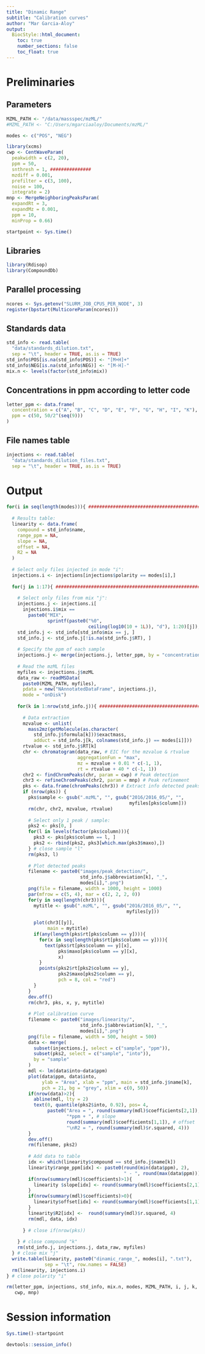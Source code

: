 ```yaml
---
title: "Dinamic Range"
subtitle: "Calibration curves"
author: "Mar Garcia-Aloy"
output: 
  BiocStyle::html_document:
    toc: true
    number_sections: false
    toc_float: true
---
```


# Preliminaries
## Parameters
```r
MZML_PATH <- "/data/massspec/mzML/" 
#MZML_PATH <- "C:/Users/mgarciaaloy/Documents/mzML/"

modes <- c("POS", "NEG")

library(xcms)
cwp <- CentWaveParam(
  peakwidth = c(2, 20), 
  ppm = 50, 
  snthresh = 1, ###############
  mzdiff = 0.001,
  prefilter = c(3, 100),
  noise = 100,
  integrate = 2)
mnp <- MergeNeighboringPeaksParam(
  expandRt = 3, 
  expandMz = 0.001, 
  ppm = 10,
  minProp = 0.66)

startpoint <- Sys.time()
```

## Libraries
```r
library(Rdisop)
library(CompoundDb)
```

## Parallel processing
```r
ncores <- Sys.getenv("SLURM_JOB_CPUS_PER_NODE", 3)
register(bpstart(MulticoreParam(ncores)))
```

## Standards data
```r
std_info <- read.table(
  "data/standards_dilution.txt",
  sep = "\t", header = TRUE, as.is = TRUE)
std_info$POS[is.na(std_info$POS)] <- "[M+H]+"
std_info$NEG[is.na(std_info$NEG)] <- "[M-H]-"
mix.n <- levels(factor(std_info$mix))
```

## Concentrations in ppm according to letter code
```r
letter_ppm <- data.frame(
  concentration = c("A", "B", "C", "D", "E", "F", "G", "H", "I", "K"),
  ppm = c(50, 50/2^(seq(9)))
)
```

## File names table
```r
injections <- read.table(
  "data/standards_dilution_files.txt",
  sep = "\t", header = TRUE, as.is = TRUE)
```

# Output
```r
for(i in seq(length(modes))){ ########################################## 
  
  # Results table:
  linearity <- data.frame(
    compound = std_info$name,
    range_ppm = NA,
    slope = NA,
    offset = NA,
    R2 = NA
  )
  
  # Select only files injected in mode "i":
  injections.i <- injections[injections$polarity == modes[i],]
  
  for(j in 1:17){ ###################################################### 
    
    # Select only files from mix "j":
    injections.j <- injections.i[
      injections.i$mix == 
        paste0("MIX", 
               sprintf(paste0("%0", 
                              ceiling(log10(10 + 1L)), "d"), 1:20)[j]),]
    std_info.j <- std_info[std_info$mix == j, ]
    std_info.j <- std_info.j[!is.na(std_info.j$RT), ]
    
    # Specify the ppm of each sample
    injections.j <- merge(injections.j, letter_ppm, by = "concentration")
    
    # Read the mzML files
    myfiles <- injections.j$mzML
    data_raw <- readMSData(
      paste0(MZML_PATH, myfiles), 
      pdata = new("NAnnotatedDataFrame", injections.j),
      mode = "onDisk")
    
    for(k in 1:nrow(std_info.j)){ ###################################### 
      
      # Data extraction
      mzvalue <- unlist(
        mass2mz(getMolecule(as.character(
          std_info.j$formula[k]))$exactmass, 
          adduct = std_info.j[k, colnames(std_info.j) == modes[i]]))
      rtvalue <- std_info.j$RT[k]
      chr <- chromatogram(data_raw, # EIC for the mzvalue & rtvalue
                          aggregationFun = "max",
                          mz = mzvalue + 0.01 * c(-1, 1),
                          rt = rtvalue + 40 * c(-1, 1))
      chr2 <- findChromPeaks(chr, param = cwp) # Peak detection
      chr3 <- refineChromPeaks(chr2, param = mnp) # Peak refinement
      pks <- data.frame(chromPeaks(chr3)) # Extract info detected peaks
      if (nrow(pks)) {
        pks$sample <- gsub(".mzML", "", gsub("2016/2016_05/", "", 
                                             myfiles[pks$column]))
        rm(chr, chr2, mzvalue, rtvalue)
        
        # Select only 1 peak / sample:
        pks2 <- pks[0, ]
        for(l in levels(factor(pks$column))){
          pks3 <- pks[pks$column == l, ]
          pks2 <- rbind(pks2, pks3[which.max(pks3$maxo),])
        } # close sample "l"
        rm(pks3, l)
        
        # Plot detected peaks
        filename <- paste0("images/peak_detection/", 
                           std_info.j$abbreviation[k], "_",
                           modes[i],".png")
        png(file = filename, width = 1000, height = 1000)
        par(mfrow = c(5, 4), mar = c(2, 2, 2, 0))
        for(y in seq(length(chr3))){
          mytitle <- gsub(".mzML", "", gsub("2016/2016_05/", "", 
                                            myfiles[y]))
          
          plot(chr3[[y]], 
               main = mytitle)
          if(any(length(pks$rt[pks$column == y]))){
            for(x in seq(length(pks$rt[pks$column == y]))){
              text(pks$rt[pks$column == y][x],
                   pks$maxo[pks$column == y][x],
                   x)
            }
            points(pks2$rt[pks2$column == y],
                   pks2$maxo[pks2$column == y],
                   pch = 8, col = "red")
          } 
        }
        dev.off()
        rm(chr3, pks, x, y, mytitle)
        
        # Plot calibration curve
        filename <- paste0("images/linearity/", 
                           std_info.j$abbreviation[k], "_",
                           modes[i],".png")
        png(file = filename, width = 500, height = 500)
        data <- merge(
          subset(injections.j, select = c("sample", "ppm")),
          subset(pks2, select = c("sample", "into")),
          by = "sample"
        )
        mdl <- lm(data$into~data$ppm)
        plot(data$ppm, data$into,
             ylab = "Area", xlab = "ppm", main = std_info.j$name[k], 
             pch = 21, bg = "grey", xlim = c(0, 50))
        if(nrow(data)>2){
          abline(mdl, lty = 2)
          text(0, quantile(pks2$into, 0.92), pos= 4, 
               paste0("Area = ", round(summary(mdl)$coefficients[2,1]), 
                      "*ppm + ", # slope
                      round(summary(mdl)$coefficients[1,1]), # offset
                      "\nR2 = ", round(summary(mdl)$r.squared, 4)))
        }
        dev.off()
        rm(filename, pks2)
        
        # Add data to table
        idx <- which(linearity$compound == std_info.j$name[k])
        linearity$range_ppm[idx] <- paste0(round(min(data$ppm), 2), 
                                           " - ", round(max(data$ppm)))
        if(nrow(summary(mdl)$coefficients)>1){
          linearity $slope[idx] <- round(summary(mdl)$coefficients[2,1])
        }
        if(nrow(summary(mdl)$coefficients)>0){
          linearity$offset[idx] <- round(summary(mdl)$coefficients[1,1])
        }
        linearity$R2[idx] <-  round(summary(mdl)$r.squared, 4)
        rm(mdl, data, idx)
        
      } # close if(nrow(pks))
      
    } # close compound "k"
    rm(std_info.j, injections.j, data_raw, myfiles)
  } # close mix "j"
  write.table(linearity, paste0("dinamic_range_", modes[i], ".txt"),
              sep = "\t", row.names = FALSE)
  rm(linearity, injections.i)
} # close polarity "i"

rm(letter_ppm, injections, std_info, mix.n, modes, MZML_PATH, i, j, k, 
   cwp, mnp)
```

# Session information
```r
Sys.time()-startpoint

devtools::session_info()
```

